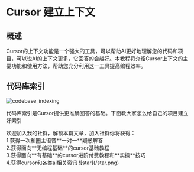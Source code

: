    # Cursor 建立上下文

   ## 概述

   Cursor的上下文功能是一个强大的工具，可以帮助AI更好地理解您的代码和项目，可以说AI的上下文更多，它回答的会越好。本教程将介绍Cursor上下文的主要功能和使用方法，帮助您充分利用这一工具提高编程效率。

   ## 代码库索引

   ![codebase_indexing](/codebase_indexing.png)

   代码库索引是Cursor提供更准确回答的基础。下面教大家怎么给自己的项目建立好索引

   <Note title="以下为付费内容">
      欢迎加入我的社群，解锁本篇文章，加入社群你将获得：<br/>
      1.获得一次和圈主语音**一对一**疑惑解答<br/>
      2.获得面向**无编程基础**的cursor基础教程<br/>
      3.获得面向**有基础**的cursor进阶付费教程和**实操**技巧<br/>
      4.获得cursor和各类ai相关资讯
   </Note>
   ![star](/star.png)

   